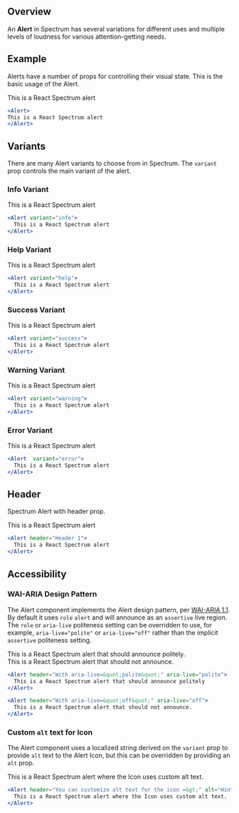 
## Overview

An **Alert** in Spectrum has several variations for different uses and multiple levels of loudness for various attention-getting needs.

## Example

Alerts have a number of props for controlling their visual state. This is the basic usage of the Alert.

<Alert>
This is a React Spectrum alert
</Alert>

```jsx
<Alert>
This is a React Spectrum alert
</Alert>
```
## Variants

There are many Alert variants to choose from in Spectrum. The `variant` prop controls the main variant of the alert.

### Info Variant

<Alert variant="info">
  This is a React Spectrum alert
</Alert>

```jsx
<Alert variant="info">
  This is a React Spectrum alert
</Alert>
```

### Help Variant

<Alert variant="help">
  This is a React Spectrum alert
</Alert>

```jsx
<Alert variant="help">
  This is a React Spectrum alert
</Alert>
```

### Success Variant

<Alert variant="success">
  This is a React Spectrum alert
</Alert>

```jsx
<Alert variant="success">
  This is a React Spectrum alert
</Alert>
```
### Warning Variant

<Alert variant="warning">
  This is a React Spectrum alert
</Alert>

```jsx
<Alert variant="warning">
  This is a React Spectrum alert
</Alert>
```

### Error Variant

<Alert variant="error">
  This is a React Spectrum alert
</Alert>

```jsx
<Alert  variant="error">
  This is a React Spectrum alert
</Alert>
```

## Header
Spectrum Alert with header prop.

<Alert header="Header 1">
  This is a React Spectrum alert
</Alert>

```jsx
<Alert header="Header 1">
  This is a React Spectrum alert
</Alert>
```
## Accessibility

### WAI-ARIA Design Pattern

The Alert component implements the Alert design pattern, per
[WAI-ARIA 1.1](https://www.w3.org/TR/wai-aria-practices/#alert).
By default it uses `role` `alert` and will announce as an
`assertive` live region. The `role` or `aria-live` politeness
setting can be overridden to use, for example, `aria-live="polite"`
or `aria-live="off"` rather than the implicit `assertive` politeness
setting.

<Alert header="With aria-live=&quot;polite&quot;" aria-live="polite">
  This is a React Spectrum alert that should announce politely.
</Alert>
<br/>
<Alert header="With aria-live=&quot;off&quot;" aria-live="off">
  This is a React Spectrum alert that should not announce.
</Alert>

```jsx
<Alert header="With aria-live=&quot;polite&quot;" aria-live="polite">
  This is a React Spectrum alert that should announce politely
</Alert>

<Alert header="With aria-live=&quot;off&quot;" aria-live="off">
  This is a React Spectrum alert that should not announce.
</Alert>
```

### Custom `alt` text for Icon

The Alert component uses a localized string derived on the `variant` prop to provide `alt` text to the Alert Icon, but this can be overridden by providing an `alt` prop.


<Alert header="You can customize alt text for the icon =&gt;" alt="Hint">
  This is a React Spectrum alert where the Icon uses custom alt text.
</Alert>

```jsx
<Alert header="You can customize alt text for the icon =&gt;" alt="Hint">
  This is a React Spectrum alert where the Icon uses custom alt text.
</Alert>
```
